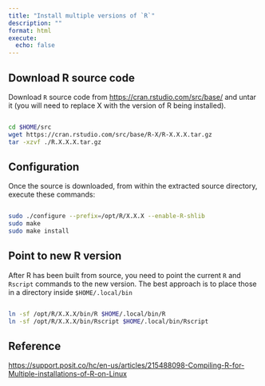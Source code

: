 ```yaml
---
title: "Install multiple versions of `R`"
description: ""
format: html
execute:
  echo: false
---
```


## Download R source code

Download `R` source code from [https://cran.rstudio.com/src/base/](https://cran.rstudio.com/src/base/) and untar
it (you will need to replace X with the version of R being installed).

```bash

cd $HOME/src
wget https://cran.rstudio.com/src/base/R-X/R-X.X.X.tar.gz
tar -xzvf ./R.X.X.X.tar.gz

```

## Configuration

Once the source is downloaded, from within the extracted source directory, execute these commands:

```bash

sudo ./configure --prefix=/opt/R/X.X.X --enable-R-shlib
sudo make
sudo make install

```

## Point to new R version

After R has been built from source, you need to point the current `R` and `Rscript` commands to the new version. The best approach is to place those in a directory inside `$HOME/.local/bin`

```bash

ln -sf /opt/R/X.X.X/bin/R $HOME/.local/bin/R
ln -sf /opt/R/X.X.X/bin/Rscript $HOME/.local/bin/Rscript


```

## Reference

[https://support.posit.co/hc/en-us/articles/215488098-Compiling-R-for-Multiple-installations-of-R-on-Linux](https://support.posit.co/hc/en-us/articles/215488098-Compiling-R-for-Multiple-installations-of-R-on-Linux)
